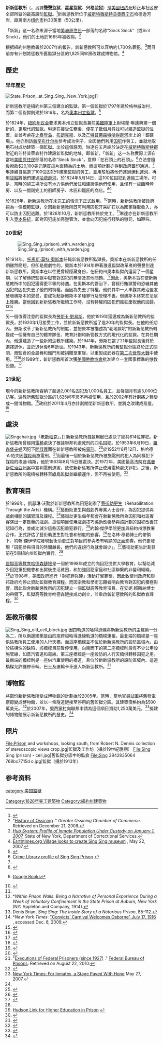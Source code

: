 {{Coord|41|9|6|N|73|52|8|W|display=title }}

{{Infobox prison
| prison_name    = 新新惩教所<br>{{lang|en|Sing Sing Correctional Facility}}
| image          = [[File:Sing_Sing.jpg|自纽约胡克山隔[[哈德逊河]]望去的新新监狱|287px]]
| location       = [[美國|美國]][[紐約州|紐約州]][[奥西宁市|奥西宁市]]
| coordinates    ={{Coord|41|9|6|N|73|52|8|W}}
| status         = '''使用中'''
| classification = 最高
| capacity       = 1,700人
| opened         = 1826年（1828年完工）
| closed         =
| managed_by     = 纽约州矫正与社区安全部
| director       = {{hidden
| headercss = background: #ccccff;
| contentcss = {{column-count|1}}
| header = 監獄長<ref>{{cite web |url=http://www.correctionhistory.org/html/chronicl/state/singsing/html/wardens.html |title=NYCHS: Guy Cheli's 'Sing Sing Prison' List of Wardens Page |publisher=Correctionhistory.org |date= |accessdate=2010-09-06 |archive-date=2020-01-21 |archive-url=https://web.archive.org/web/20200121053106/http://www.correctionhistory.org/html/chronicl/state/singsing/html/wardens.html |dead-url=no }}</ref>
| content = 埃蘭·琳達（1825年–1830年） <br>羅伯特·威爾茨（1830年–1834年）<br>大衛·L·西摩（1834年–1843年）<br>威廉·H·佩克（1843年–1845年）<br>希蘭·P·羅威爾（1845年–1848年）<br>昌西·史密斯（1848年–1849年）<br>愛德華·L·波特（1849年1月）<br>阿爾弗雷德·R·博夫（1849年7月）<br>曼森·J·洛克伍德（1850年–1855年）<br>C·A·巴特曼（1855年–1856年）<br>威廉·比爾茲利（1856年–1862年）<br>蓋洛德·B·哈貝爾（1862年–1864年）<br>托馬斯·E·薩頓（1864年–1865年）<br>斯蒂芬·H·約翰遜（1865年–1868年）<br>大衛·P·福雷斯特（1868年–1869年）<br>亨利·C·尼爾森（1869年–1870年）<br>E·M·羅素（1870年–1872年）<br>亨利·C·尼爾森（1872年–1873年）<br>蓋洛德·B·哈貝爾（1873年–1874年）<br>詹姆斯·威廉姆森（1874年9月）<br>阿爾弗雷德·沃克（1874年10月）<br>喬治·R·揚斯（1876年–1877年）<br>查爾斯·戴維斯（1877年2月）<br>本傑明·S·W·克拉克（1877年3月）<br>查爾斯·戴維斯（1877年–1880年）<br>奧古斯都·畢斯（1880年–1891年）<br>W·R·布朗（1891年–1893年）<br>查爾斯·F·德斯頓（1893年–1894年）<br>奧馬爾·V·先哲（1894年–1899年）<br>艾迪·約翰遜（1899年–1907年）<br>傑西D.弗羅斯特（1907年–1911年）<br>約翰·S·肯尼迪（1911年–1913年）<br>詹姆斯·康諾頓*（1913年6月）<br>詹姆斯·M·克蘭西（1913年–1914年）<br>托馬斯·麥考密克（1914年6月）<br>喬治·威德*（1914年10月）<br>托馬斯·奧斯本（1914年–1915年）<br>喬治·W·柯奇韋（1915年）<br>托馬斯·奧斯本（1916年7月）<br>德里克·卡爾文（1916年10月）<br>威廉·H·莫耶（1916年–1919年–）<br>愛德華·V·布羅菲（1919年4月）<br>丹尼爾·J·格蘭特*（1919年–1920年）<br>勞斯·E·劉易斯（1920年–1941年）<br>羅伯特·J·柯比（1941年–1944年）<br>威廉·F·斯奈德（1944年–1950年）<br>威爾弗雷德·L·迪努（1950年–1967年）<br>約翰·T·迪根（1967年–1969年）<br>詹姆斯·L·卡斯葛斯（1969年–1972年）<br>西奧多·舒賓（1972年–1975年）<br>約瑟夫·希金斯*（1975年7月）<br>哈羅德·巴特勒（1975年10月）<br>威廉·G·加爾（1975年–1977年）<br>沃爾特·福格*（1977年8月）<br>斯蒂芬·达尔斯海姆（1977年–1980年）<br>威爾遜·E·J·沃爾特斯（1980年–1983年）<br>詹姆斯·E·沙利文（1983年–1988年）<br>約翰·P·基恩（1988年年–1997年）<br>查爾斯·格雷納（1997年–2000年）<br>布賴恩·S·菲舍爾（2000年–2007年）<br>路易·馬歇爾（2007年–今）<br><nowiki></nowiki> }}
}}
'''新新惩教所'''（{{lang-en|'''Sing Sing Correctional Facility'''}}，另譯'''聲聲监狱'''、'''星星监狱'''、'''兴格监狱'''）是[[美國|美國]][[纽约州|纽约州]]矫正与社区安全部所辖的最高設防[[監獄|監獄]]。<ref name="NYS">{{cite web|url=http://www.docs.state.ny.us/faclist.html|title=NYS Dept. of Corrections Facility list|publisher=NYS Dept. of Corrections|accessdate=2009-07-04|deadurl=yes|archiveurl=https://web.archive.org/web/20060923163233/http://www.docs.state.ny.us/faclist.html|archivedate=2006-09-23}}</ref>新新惩教所位于[[威斯特徹斯特县|威斯特徹斯特县]][[奥西宁市|奥西宁市]]哈德逊河岸，距离南方[[纽约市|纽约市]]约30英里（50公里）。

「新新」这一名称来源于當地[[美洲原住民|美洲原住民]]一部落的名称“Sinck Sinck”（或Sint Sinck），他们的土地於1685年被收购。<ref>"[http://www.ossiningchamber.org/history.aspx History of Ossining] {{webarchive|url=https://web.archive.org/web/20081002072352/http://www.ossiningchamber.org/history.aspx |date=2008-10-02 }}." ''Greater Ossining Chamber of Commerce''. Retrieved on December 21, 2008.</ref>

根据紐約州懲教署於2007年的報告，新新惩教所可以容纳約1,700名罪犯。<ref>[http://www.docs.state.ny.us/Research/Reports/Hub_Report_2007.pdf ''Hub System: Profile of Inmate Population Under Custody on January 1, 2007.''] {{webarchive|url=https://web.archive.org/web/20080414142430/http://www.docs.state.ny.us/Research/Reports/Hub_Report_2007.pdf |date=2008年4月14日 }} State of New York, Department of Correctional Services. </ref>而目前亦有计划將惩教所舊監獄分區的1,825间牢房改建成博物馆。<ref name="eartim001">[http://www.earthtimes.org/articles/show/65218.html Earthtimes.org Village looks to create Sing Sing museum] {{Wayback|url=http://www.earthtimes.org/articles/show/65218.html |date=20210119064232 }}, May 22, 2007.</ref>

==歷史==
===早年歷史===
[[Image:State_Prison,_at_Sing_Sing,_New_York.jpg|thumb]]]]

新新惩教所是紐約州第三個建立的監獄。第一個監獄於1797年建於格林威治村，而第二個監獄則建於1816年，名為[[奧本懲教所|奧本州立監獄]]。<ref name="correctionhistory.org">{{cite web|url=http://www.correctionhistory.org/html/chronicl/state/singsing/cheliindex.html|title=NYCHS excerpts: Guy Cheli's "Sing Sing Prison"|publisher=Correctionhistory.org|date=|accessdate=2010-09-06|archive-date=2014-11-23|archive-url=https://web.archive.org/web/20141123220337/http://www.correctionhistory.org/html/chronicl/state/singsing/cheliindex.html|dead-url=no}}</ref>

於1824年，[[紐約州议会|紐約州议会]]要求奧本州立監獄長兼前[[美國陸軍|美國陸軍]]上尉埃蘭·琳達興建一個新的、更現代的監獄。琳達在接受任務後，便花了數個月尋找可以建造監獄的位置，並曾考慮在[[史泰登岛|史泰登岛]]、[[布朗克斯|布朗克斯]]、以及[[芒特普萊森特_(紐約州)|芒特普萊森特]][[哈得遜河|哈得遜河]]岸上的「銀礦場」。他亦到訪[[新罕布什尔州|新罕布什尔州]]參考成功例子，全因他們利用[[有期徒刑|囚犯]]作勞工，並就地取用石材成功建築一個監獄。出於這個原因，琳達在五月終於決定在[[威斯特徹斯特郡|威斯特徹斯特郡]]附近的芒特普萊森特作建設新監獄的地址，即新新。「新新」这一名称實際上源自當地[[美洲原住民|美國原住民]]部落的名称“Sinck Sinck”，意即「在石頭上的石頭」。<ref name="crimelib001">[http://www.crimelibrary.com/notorious_murders/famous/sing_sing/index.html Crime Library profile of Sing Sing Prison] {{webarchive|url=https://web.archive.org/web/20070527201254/http://www.crimelibrary.com/notorious_murders/famous/sing_sing/index.html |date=2007-05-27 }}</ref>立法會隨後撥款$20,100美元購買這片面積為{{convert|130|acre|km2|sing=on}}的土地，而這項計劃亦得到政府蓋印通過。<ref name="crimelib001" />琳達親自挑選了100位囚犯作建築監獄的勞工，並用駁船將他們運過[[伊利運河|伊利運河]]，再用[[貨船|貨船]]將他們運過[[哈德遜河|哈德遜河]]。於1824年5月14日，這100位囚犯到達施工場所。可是，當時的施工場所沒有地方供他們居住和建築供他們使用，且僅有一些臨時營房、以及一間剛完工的廚師房子、木匠和鐵匠的商店。<ref>{{cite web|url=http://www.hudsonriver.com/halfmoonpress/stories/0500sing.htm|title="The History of Sing Sing Prison, by the Half Moon Press, May 2000"|publisher=Hudsonriver.com|date=|accessdate=2010-09-06|archive-date=2001-01-24|archive-url=https://web.archive.org/web/20010124104200/http://www.hudsonriver.com/halfmoonpress/stories/0500sing.htm|dead-url=no}}</ref><ref name=Lewis2005>{{cite book|last = Lewis|first =  O.F.|year = 2005|title = The development of American prisons and prison customs, 1776-1845 : with special reference to early institutions in the State of New York|isbn = 978-1-4179-6402-4|publisher = Kessinger Publishing|location = Whitefish, MT|page = 109}} [http://books.google.com/books?id=z-gRdsZ13UoC&pg=PA109&lpg=PA109 Google Books]</ref>

於1826年，新新惩教所在未完工的情況下正式啟用。<ref>{{cite web|url=http://www.archives.nysed.gov/a/research/res_topics_legal_corrections_inst_sing.shtml|title=New York State Archives: Institutional Records: Sing Sing Correctional Facility|publisher=Archives.nysed.gov|date=|accessdate=2010-09-06|deadurl=yes|archiveurl=https://web.archive.org/web/20100820223228/http://www.archives.nysed.gov/a/research/res_topics_legal_corrections_inst_sing.shtml|archivedate=2010-08-20}}</ref>當時，新新惩教所被政府視為一個模範監獄，全因新新惩教所既可利用囚犯开采矿石以為國家赚取收入，亦可以防止囚犯逃離。於1828年10月，新新惩教所終於完工。<ref name="correctionhistory.org"/>琳達亦在新新惩教所引入[[奧本系統|奧本系統]]，即對囚犯施加高壓管治，並會向囚犯施行殘酷的懲罰，如鞭笞。

===20世紀===
[[Image:Sing_Sing_(prison)_with_warden.jpg|thumb]]

於1914年，[[托馬斯·奧斯本|托馬斯·莫特·奧斯本]]任職新新惩教所監獄長。奧斯本在新新惩教所的任期雖然簡短，但卻是戲劇性的。奧斯本於1914年帶著激進監獄改革者的聲譽到達新新惩教所。奧斯本在以往更曾經隱藏身份，在紐約州奧本監獄內逗留了一個星期，以了解傳統監獄中獄警對囚犯的無情及其他問題。<ref>*''Within Prison Walls: Being a Narrative of Personal Experience During a Week of Voluntary Confinement in the Stete Prison at Auburn, New York'' (NY: Appleton and Company, 1914).</ref>因此，奧斯本旨在使新新惩教所中的囚犯獲得更平等的待遇。在奧斯本的管治下，曾經行賄獄警和恐嚇其他囚犯的囚犯失去了他們的特權。而因為失去了特權，他們其中一人串謀其政治盟友破壞奧斯本的聲譽，更成功起訴奧斯本多種罪行及管理不善。但奧斯本終究在法庭上獲勝。當他回到新新惩教所繼續工作時，沒有特權的囚犯們瘋狂慶祝他的回歸。<ref>Denis Brian, ''Sing Sing: The Inside Story of a Notorious Prison'', 85-112.</ref><ref>*''New York Times'': [http://query.nytimes.com/gst/abstract.html?res=9902E6D9173BE633A25754C1A9619C946796D6CF "Convicts' Carnival Welcomes Osborne" July 17, 1916] {{Wayback|url=http://query.nytimes.com/gst/abstract.html?res=9902E6D9173BE633A25754C1A9619C946796D6CF |date=20160304123225 }}, accessed Dec. 8, 2009.</ref>

另一個值得注意的監獄長為[[勞斯·劉易斯|勞斯·E·劉易斯]]。他於1919年獲邀成為新新惩教所的監獄長，於1920年1月接受工作，並於新新惩教所當了逾20年的監獄長。在他的任期內，勞斯改革了新新惩教所的制度，並把原本被描述為“老地獄坑”的新新惩教所轉變成一個擁有自己的體育隊伍、教育計劃和新管教方式的現代化的監獄。在其任期內，他還建造了一些新的惩教所建築。於1941年，勞斯在當了21年監獄長後終於選擇退休，並於退休後6年逝世。於1943年，新新惩教所的舊監獄分區終於正式關閉，而監倉的金屬棒和鐵門則被捐贈至軍隊，以重製成武器在[[第二次世界大戰|第二次世界大戰]]中使用。<ref>{{cite web|url=http://www.correctionhistory.org/html/chronicl/state/lawes/lewiselawesnotes2.htm|title=Lewis E. Lawes' NYC & NYC Correctional Career:Part 2|publisher=Correctionhistory.org|date=2003-06-25|accessdate=2010-09-06|archive-date=2020-10-24|archive-url=https://web.archive.org/web/20201024153718/http://www.correctionhistory.org/html/chronicl/state/lawes/lewiselawesnotes2.htm|dead-url=no}}</ref><ref>{{cite web|url=http://www.trutv.com/library/crime/notorious_murders/famous/sing_sing/8.html|title=All about Sing Sing Prison, by Mark Gado — Lewis E. Lawes — Crime Library on|publisher=Trutv.com|date=1920-01-01|accessdate=2010-09-06|deadurl=yes|archiveurl=https://web.archive.org/web/20120930211540/http://www.trutv.com/library/crime/notorious_murders/famous/sing_sing/8.html|archivedate=2012年9月30日|df=}}</ref>於1989年，新新惩教所首次獲[[美國懲教協會|美國懲教協會]]批准建立一套國家標準的懲教設施。<ref>{{cite web|url=http://www.correctionhistory.org/auburn&osborne/bighouse5.htm|title=NYCHS excerpts: Mark Gado's "Stone Upon Stone: Sing Sing Prison"|publisher=Correctionhistory.org|date=|accessdate=2010-09-06|archive-date=2020-08-07|archive-url=https://web.archive.org/web/20200807071855/http://www.correctionhistory.org/auburn%26osborne/bighouse5.htm|dead-url=no}}</ref>

{{clear}}

===21世紀===
現今的新新惩教所容納了超過2,001名囚犯及1,000名員工，且每個月有逾5,000位訪客。惩教所舊監獄分區的1,825间牢房不再被使用，且於2002年有計劃將之轉變成一間博物館。<ref>{{cite web|url=http://www.trutv.com/library/crime/notorious_murders/famous/sing_sing/13.html|title=All about Sing Sing Prison, by Mark Gado — Sing Sing Now — Crime Library on|publisher=Trutv.com|date=|accessdate=2010-09-06|deadurl=yes|archiveurl=https://web.archive.org/web/20120930211548/http://www.trutv.com/library/crime/notorious_murders/famous/sing_sing/13.html|archivedate=2012年9月30日|df=}}</ref>政府於2011年4月亦計劃關閉新新惩教所，並將之改建成居屋。<ref>{{cite news | url=http://www.nypost.com/p/news/local/up_the_river_views_SCFWPU7s5zANHRGvrSF0CJ | work=New York Post | title='Up the river' views: Sing Sing condos | date=2011-04-06 | accessdate=2013-03-23 | archive-date=2013-07-20 | archive-url=https://web.archive.org/web/20130720102855/http://www.nypost.com/p/news/local/up_the_river_views_SCFWPU7s5zANHRGvrSF0CJ | dead-url=no }}</ref>

==處決==
[[File:Singchair.jpg|thumb]]「[[老斯帕克|老斯帕克]]」。]]
<!--不要列出所有州處決！若有州處決，請增加處決罪犯數量，但僅列出聯邦死刑犯。-->
新新惩教所自啟用起已處決了總共614位罪犯。新新惩教所曾經用[[電椅|電椅]]處決了根據聯邦判處死刑的四名囚犯。於1953年6月19日，[[羅森堡夫婦|羅森堡夫婦]]因犯下[[間諜|間諜罪]]而在新新惩教所被施[[觸電|電刑]]。<ref>{{cite book |last=Theoharis |first=Athan G. |title=The FBI: a comprehensive reference guide |page=65 |year=1999 |publisher=Greenwood Publishing Group |isbn=0-89774-991-6}}</ref>於1952年8月12日，格哈德·A·帕夫因[[謀殺|謀殺]]而施電刑。<ref>"[http://www.bop.gov/about/history/execchart.jsp Executions of Federal Prisoners (since 1927)] {{webarchive|url=https://web.archive.org/web/20130215022029/http://www.bop.gov/about/history/execchart.jsp |date=2013-02-15 }}." [[Federal_Bureau_of_Prisons|Federal Bureau of Prisons]]. Retrieved on August 22, 2010.</ref>而最後一個於新新惩教所被施電刑的犯人為同樣犯下謀殺的埃迪·梅斯，他於1963年8月15日被處決。於1972年，美國最高法院在[[弗曼訴佐治亞州案|弗曼訴佐治亞州案]]中宣判電刑違憲，致使新新惩教所停止使用電椅處決罪犯。之後，新新惩教所的電椅被轉移至[[綠島懲教設施所|綠島監獄]]並繼續運作，但不再被使用。<ref>{{cite web|url=http://www.correctionhistory.org/auburn&osborne/bighouse4.htm|title=NYCHS excerpts: Mark Gado's 'Stone Upon Stone: Sing Sing Prison'|publisher=Correctionhistory.org|date=|accessdate=2010-09-06|archive-date=2020-08-07|archive-url=https://web.archive.org/web/20200807064618/http://www.correctionhistory.org/auburn%26osborne/bighouse4.htm|dead-url=no}}</ref>

==教育項目==
於1996年，凱瑟琳·沃勤於新新惩教所為囚犯創辦了[[藝街助更生|藝街助更生]]（Rehabilitation Through the Arts）機構。<ref name="nytimes.com">[http://www.nytimes.com/2007/05/27/nyregion/nyregionspecial2/27topicwe.html?ex=1338004800&en=c5db82de5703b1b7&ei=5124&partner=permalink&exprod=permalink New York Times: For Inmates, a Stage Paved With Hope] {{Wayback|url=http://www.nytimes.com/2007/05/27/nyregion/nyregionspecial2/27topicwe.html?ex=1338004800&en=c5db82de5703b1b7&ei=5124&partner=permalink&exprod=permalink |date=20201124035319 }} May 27, 2007.</ref>藝街助更生與戲劇界專業人士合作，為囚犯提供與戲劇相關的講習班及課程。<ref name="nytimes.com"/>藝街助更生每年都會在新新惩教所為囚犯和社區賓客演出一定數量的戲劇。這個項目使用戲劇技巧協助改善參與該計劃的囚犯改善其認知行為，並成功減少這些囚犯重犯罪行。<ref name="p-c-i.org">{{cite web|url=http://www.p-c-i.org/rta.php|title=Rehabilitation Through the Arts homepage|publisher=P-c-i.org|date=|accessdate=2010-09-06|archive-url=https://web.archive.org/web/20100718115542/http://www.p-c-i.org/rta.php|archive-date=2010-07-18|dead-url=yes}}</ref>約翰·傑伊學院更加與紐約州懲教署合作，正式評估了藝街助更生對社會和制度的影響。<ref>{{cite web|url=http://www.p-c-i.org/rta_objectives.php|title=Program Objectives - Rehabilitation Through the Arts homepage|publisher=P-c-i.org|date=|accessdate=2010-09-06|archive-url=https://web.archive.org/web/20110727161648/http://www.p-c-i.org/rta_objectives.php|archive-date=2011-07-27|dead-url=yes}}</ref>在洛林·穆勒博士的帶領下，約翰·傑伊學院發現藝街助更生對項目的參與者有明顯的正面影響。他們更發現「囚犯參與項目的時間越長，他們的違規行為就會越少」。<ref>{{cite web|url=http://www.p-c-i.org/press/MollerStudy.pdf|title=The Impact of RTA on Social and Institutional Behavior Executive Summary Lorraine Moller, Ph.D|format=PDF|date=|accessdate=2010-09-06|archive-url=https://web.archive.org/web/20100718115828/http://www.p-c-i.org/press/MollerStudy.pdf|archive-date=2010-07-18|dead-url=yes}}</ref>藝街助更生計劃目前在5個紐約州監獄內實行。<ref name="p-c-i.org"/>

[[監獄高等教育哈德森鏈接|監獄高等教育哈德森鏈接]]是一個於1998年成立的向囚犯提供大學教育，以幫助減少囚犯重犯機會和出獄後生活貧困，和加強囚犯家庭和社區聯繫的非營利組織。<ref>[http://www.hudsonlink.org/joomla/index.php Hudson Link for Higher Education in Prison] {{webarchive|url=https://web.archive.org/web/20111013154058/http://hudsonlink.org/joomla/index.php |date=2011-10-13 }}</ref>於1998年，美國政府進行「對犯罪強硬」活動打擊罪案，因此致使州政府和聯邦政府均停止資助監獄教育課程。而因宗教和學術志願者明白教育對囚犯的積極影響，因此聯合新新惩教所的囚犯建立一個監獄高等教育項目。在安妮·賴斯納博士的帶領下，監獄高等教育哈德森鏈接成功創立，並重啟新新惩教所的監獄教育課程。<ref>{{cite web|url=http://www.hudsonlink.org|title=Hudson Link homepage|publisher=hudsonlink.org|date=|accessdate=2011-05-19|archive-date=2021-03-03|archive-url=https://web.archive.org/web/20210303115455/http://www.hudsonlink.org/|dead-url=no}}</ref>

{{clear}}

==惩教所橋樑==
[[File:Sing_Sing_old_cell_block.jpg|thumb]]
因四軌道的哈得遜線將新新惩教所的主建築一分為二，所以兩邊建築是由四座跨越哈得遜線軌道的橋樑連接。最北端的橋樑是一座供惩教所員工使用的人行天橋，而這座橋樑並不位於新新惩教所的設防區域內。由於結構性的缺陷，該橋樑目前暫停使用。向南而下的第二座橋樑則設有不少公用設施管線，如蒸汽管道和電線。第三座橋樑是一座設防的人行天橋供轉移囚犯之用。最南端的橋樑則是一座供汽車使用的橋道，且位於新新惩教所的設防區域內。這道橋樑允許維修車輛、巴士及運輸卡車進入新新惩教所。<ref>{{cite web|url=http://www.railroad.net/forums/viewtopic.php?f=67&t=68568|title=Railroad.net bridge and rail details|date=|accessdate=2011-06-05|archive-url=https://web.archive.org/web/20120319234036/http://www.railroad.net/forums/viewtopic.php?f=67&t=68568|archive-date=2012-03-19|dead-url=yes}}</ref>

==博物館==
將部份新新惩教所變成博物館的計劃始於2005年。當時，當地官員試圖將舊發電廠房變成博物館，並以一條隧道鏈接至停用的舊監獄分區。其建築價格約為$500萬美元。<ref>{{cite web |url=http://www.roadsideamerica.com/story/2177 |title=Sing Sing Prison Museum, Ossining, New York |publisher=Roadsideamerica.com |date= |accessdate=2012-11-30 |archive-date=2014-09-11 |archive-url=https://web.archive.org/web/20140911023657/http://www.roadsideamerica.com/story/2177 |dead-url=no }}</ref>於2007年，[[奧西寧村|奧西寧村]]向聯邦申請為這個項目資助1,250萬美元。<ref>{{cite news| url=http://www.nytimes.com/2007/05/20/nyregion/nyregionspecial2/20colwe.htmlM | work=The New York Times | title=Would a Sing Sing Museum Be in Bad Taste? | date=2007-05-20}}</ref>擬建的博物館展示新新惩教所的歷史。<ref>{{cite web |url=http://planning.westchestergov.com/index.php?option=com_content&view=article&id=1174&Itemid=2488 |title=Westchester County |publisher=Planning.westchestergov.com |date=2012-08-15 |accessdate=2012-11-30 |archive-date=2020-04-13 |archive-url=https://web.archive.org/web/20200413114707/https://planning.westchestergov.com/index.php?option=com_content&view=article&id=1174&Itemid=2488 |dead-url=no }}</ref>

{{clear}}

==照片==
<gallery caption="新新惩教所">
File:Prison and workshops, looking south, from Robert N. Dennis collection of stereoscopic views crop.jpg|監獄及工作坊（攝於19世紀晚期）
File:Sing Sing (prison) - cell.jpg|舊監獄分區中的監倉
File:Sing 3842835064 769bc7715d o.jpg|監獄（攝於1913年）
</gallery>

==参考资料==
{{reflist|2}}

[[category:美国监狱|category:美国监狱]]
[[Category:1828年完工建築物|Category:1828年完工建築物]]
[[Category:紐約州建築物|Category:紐約州建築物]]